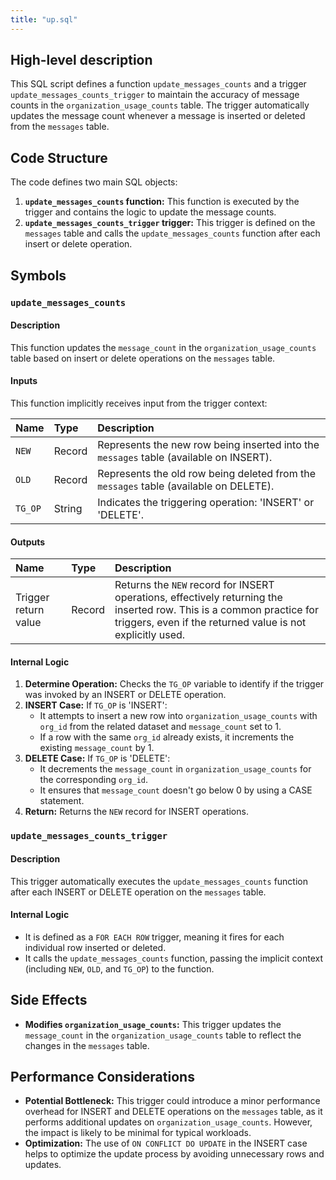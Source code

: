 ```yaml
---
title: "up.sql"
---
```


## High-level description
This SQL script defines a function `update_messages_counts` and a trigger `update_messages_counts_trigger` to maintain the accuracy of message counts in the `organization_usage_counts` table. The trigger automatically updates the message count whenever a message is inserted or deleted from the `messages` table.

## Code Structure
The code defines two main SQL objects:

1. **`update_messages_counts` function:** This function is executed by the trigger and contains the logic to update the message counts.
2. **`update_messages_counts_trigger` trigger:** This trigger is defined on the `messages` table and calls the `update_messages_counts` function after each insert or delete operation.

## Symbols

### `update_messages_counts`
#### Description
This function updates the `message_count` in the `organization_usage_counts` table based on insert or delete operations on the `messages` table. 

#### Inputs
This function implicitly receives input from the trigger context:

| Name | Type | Description |
|:-----|:-----|:------------|
| `NEW` | Record | Represents the new row being inserted into the `messages` table (available on INSERT). |
| `OLD` | Record | Represents the old row being deleted from the `messages` table (available on DELETE). |
| `TG_OP` | String | Indicates the triggering operation: 'INSERT' or 'DELETE'. |

#### Outputs
| Name | Type | Description |
|:-----|:-----|:------------|
| Trigger return value | Record | Returns the `NEW` record for INSERT operations, effectively returning the inserted row. This is a common practice for triggers, even if the returned value is not explicitly used. |

#### Internal Logic
1. **Determine Operation:** Checks the `TG_OP` variable to identify if the trigger was invoked by an INSERT or DELETE operation.
2. **INSERT Case:** If `TG_OP` is 'INSERT':
    - It attempts to insert a new row into `organization_usage_counts` with `org_id` from the related dataset and `message_count` set to 1.
    - If a row with the same `org_id` already exists, it increments the existing `message_count` by 1.
3. **DELETE Case:** If `TG_OP` is 'DELETE':
    - It decrements the `message_count` in `organization_usage_counts` for the corresponding `org_id`.
    - It ensures that `message_count` doesn't go below 0 by using a CASE statement.
4. **Return:** Returns the `NEW` record for INSERT operations.

### `update_messages_counts_trigger`
#### Description
This trigger automatically executes the `update_messages_counts` function after each INSERT or DELETE operation on the `messages` table.

#### Internal Logic
- It is defined as a `FOR EACH ROW` trigger, meaning it fires for each individual row inserted or deleted.
- It calls the `update_messages_counts` function, passing the implicit context (including `NEW`, `OLD`, and `TG_OP`) to the function.

## Side Effects
- **Modifies `organization_usage_counts`:** This trigger updates the `message_count` in the `organization_usage_counts` table to reflect the changes in the `messages` table.

## Performance Considerations
- **Potential Bottleneck:** This trigger could introduce a minor performance overhead for INSERT and DELETE operations on the `messages` table, as it performs additional updates on `organization_usage_counts`. However, the impact is likely to be minimal for typical workloads.
- **Optimization:** The use of `ON CONFLICT DO UPDATE` in the INSERT case helps to optimize the update process by avoiding unnecessary rows and updates.
